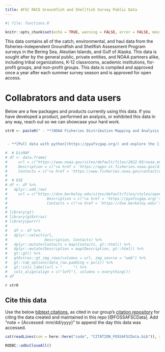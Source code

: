 ```yaml
---
title: AFSC RACE Groundfish and Shellfish Survey Public Data
---
```


```r
#| file: functions.R

knitr::opts_chunk$set(echo = TRUE, warning = FALSE, error = FALSE, message = FALSE, eval = TRUE, comment = FALSE)
```

This data contains all of the catch, environmental, and haul data from the fisheries-independent Groundfish and Shellfish Assessment Program surveys in the Bering Sea, Aleutian Islands, and Gulf of Alaska. This data is sought after by the general public, private entities, and NOAA partners alike, including tribal organizations, K-12 classrooms, academic institutions, for-profit groups, and non-profit groups. This data is compiled and approved once a year after each summer survey season and is approved for open access. 

# Collabrators and data users

Below are a few packages and products currently using this data. If you have developed a product, performed an analysis, or exhibited this data in any way, reach out so we can showcase your hard work. 

```r
str0 <- paste0(" - **[NOAA Fisheries Distribution Mapping and Analysis Portal](https://apps-st.fisheries.noaa.gov/dismap)**; *[NOAA Fisheries Office of Science and Technology](https://www.fisheries.noaa.gov/contact/office-science-and-technology)*


 - **[Pull data with python](https://pyafscgap.org/) and explore the [in-browser visualization tool](https://app.pyafscgap.org/'). Reference their [example Python notebook](https://mybinder.org/v2/gh/SchmidtDSE/afscgap/main?urlpath=/tree/index.ipynb)**; *[The Eric and Wendy Schmidt Center for Data Science and the Environment at UC Berkeley](https://dse.berkeley.edu/), including sam.pottinger@berkeley.edu, ccmartinez@berkeley.edu, gzarpellon@berkeley.edu, and kkoy@berkeley.edu.* ")

#  # DisMAP
# df <- data.frame(    
#     url = c("https://www.noaa.gov/sites/default/files/2022-03/noaa_emblem_logo-2022.png"), 
#     Description = c("<a href = 'https://apps-st.fisheries.noaa.gov/dismap'>NOAA Fisheries Distribution Mapping and Analysis Portal</a>"), 
#     Contacts = c("<a href = 'https://www.fisheries.noaa.gov/contact/office-science-and-technology'>NOAA Fisheries Office of Science and Technology</a>"))
# 
#  # DSE
# df <- df %>% 
#   dplyr::add_row(
#     url = c("https://dse.berkeley.edu/sites/default/files/styles/openberkeley_image_full/public/general/dse_logostack.png"), 
#                  Description = c("<a href = 'https://pyafscgap.org/'>Pull data with python</a> and explore the <a href = 'https://app.pyafscgap.org/'>in-browser visualization tool</a>. Reference their <a href = 'https://mybinder.org/v2/gh/SchmidtDSE/afscgap/main?urlpath=/tree/index.ipynb'>example Python notebook</a>"), 
#                  Contacts = c("<a href = 'https://dse.berkeley.edu/'>The Eric and Wendy Schmidt Center for Data Science and the Environment at UC Berkeley</a>; <a href = 'mailto: sam.pottinger@berkeley.edu'>Sam Pottinger</a>, <a href = 'mailto: ccmartinez@berkeley.edu'>Ciera Martinez</a>, <a href = 'mailto: gzarpellon@berkeley.edu'>Giulia Zarpellon</a>, and <a href = 'mailto: kkoy@berkeley.edu'>Kevin Koy</a>"))
# 
# library(gt)
# library(gtExtras)
# library(purrr)
#   
#   df <- df %>%
#   dplyr::select(url, 
#                 Description, Contacts) %>%
#   dplyr::mutate(Contacts = map(Contacts, gt::html)) %>%
#   dplyr::mutate(Description = map(Description, gt::html)) %>%
#   gt::gt() %>%
#   gtExtras::gt_img_rows(columns = url, img_source = "web") %>%
#   gt::tab_options(data_row.padding = px(1)) %>%
#   gt::cols_label(url = "     ") %>%
#   cols_align(align = c("left"), columns = everything())
# df

```

`r str0`

## Cite this data

Use the below [bibtext citations](`r paste0(link_repo, "/blob/main/code/CITATION_FOSSAFSCData.bib")`), as cited in our group's [citation repository](https://github.com/afsc-gap-products/citations/blob/main/cite/bibliography.bib) for citing the data created and maintained in this repo [@FOSSAFSCData]. Add "note = {Accessed: mm/dd/yyyy}" to append the day this data was accessed. 

```r
cat(readLines(con = here::here("code", "CITATION_FOSSAFSCData.bib")), sep = "\n") 
```

```r
RODBC::odbcCloseAll()
```
